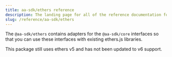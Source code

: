 ```yaml
---
title: aa-sdk/ethers reference
description: The landing page for all of the reference documentation for @aa-sdk/ethers
slug: /reference/aa-sdk/ethers
---
```




The `@aa-sdk/ethers` contains adapters for the `@aa-sdk/core` interfaces so that you can use these interfaces with existing ethers.js libraries.

<Note>
  This package still uses ethers v5 and has not been updated to v6 support.
</Note>
